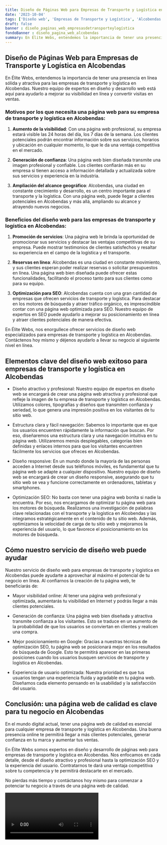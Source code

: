 ```yaml
---
title: Diseño de Páginas Web para Empresas de Transporte y Logística en Alcobendas
date: '2023-10-04'
tags: ['Diseño web', 'Empresas de Transporte y Logística', 'Alcobendas']
draft: false
banner : diseño_paginas_web_empresasdetransporteylogística
fondoBanner : diseño_pagina_web_alcobendas
summary: En Élite Webs, entendemos la importancia de tener una presencia en línea sólida y atractiva para las empresas de transporte y logística en Alcobendas. Nuestro equipo de expertos en diseño y desarrollo web está aquí para ayudarlo a mejorar su visibilidad en línea y convertir visitas en ventas.
---
```


## Diseño de Páginas Web para Empresas de Transporte y Logística en Alcobendas

En Élite Webs, entendemos la importancia de tener una presencia en línea sólida y atractiva para las empresas de transporte y logística en Alcobendas. Nuestro equipo de expertos en diseño y desarrollo web está aquí para ayudarlo a mejorar su visibilidad en línea y convertir visitas en ventas.

### Motivos por los que necesita una página web para su empresa de transporte y logística en Alcobendas:

1. **Aumento de la visibilidad**: Con una página web profesional, su empresa estará visible las 24 horas del día, los 7 días de la semana. Los clientes potenciales podrán encontrar información sobre sus servicios, horarios y ubicación en cualquier momento, lo que le da una ventaja competitiva en el mercado.

2. **Generación de confianza**: Una página web bien diseñada transmite una imagen profesional y confiable. Los clientes confiarán más en su empresa si tienen acceso a información detallada y actualizada sobre sus servicios y experiencia en la industria.

3. **Ampliación del alcance geográfico**: Alcobendas, una ciudad en constante crecimiento y desarrollo, es un centro importante para el transporte y la logística. Con una página web, puede llegar a clientes potenciales en Alcobendas y más allá, ampliando su alcance y atrayendo nuevos negocios.

### Beneficios del diseño web para las empresas de transporte y logística en Alcobendas:

1. **Promoción de servicios**: Una página web le brinda la oportunidad de promocionar sus servicios y destacar las ventajas competitivas de su empresa. Puede mostrar testimonios de clientes satisfechos y resaltar su experiencia en el campo de la logística y el transporte.

2. **Reservas en línea**: Alcobendas es una ciudad en constante movimiento, y sus clientes esperan poder realizar reservas o solicitar presupuestos en línea. Una página web bien diseñada puede ofrecer estas funcionalidades, facilitando el proceso tanto para sus clientes como para su equipo.

3. **Optimización para SEO**: Alcobendas cuenta con una gran cantidad de empresas que ofrecen servicios de transporte y logística. Para destacar en los motores de búsqueda y atraer tráfico orgánico, es imprescindible contar con una página web optimizada para SEO. Nuestro equipo de expertos en SEO puede ayudarlo a mejorar su posicionamiento en línea y atraer clientes potenciales de manera efectiva.

En Élite Webs, nos enorgullece ofrecer servicios de diseño web especializados para empresas de transporte y logística en Alcobendas. Contáctenos hoy mismo y déjenos ayudarlo a llevar su negocio al siguiente nivel en línea.

<GifSeo />

<Cta />

## Elementos clave del diseño web exitoso para empresas de transporte y logística en Alcobendas

- Diseño atractivo y profesional: Nuestro equipo de expertos en diseño web se encargará de crear una página web atractiva y profesional que refleje la imagen de tu empresa de transporte y logística en Alcobendas. Utilizamos colores, tipografías y diseños que transmiten confianza y seriedad, lo que genera una impresión positiva en los visitantes de tu sitio web.

- Estructura clara y fácil navegación: Sabemos lo importante que es que los usuarios encuentren rápidamente la información que buscan. Por eso, diseñaremos una estructura clara y una navegación intuitiva en tu página web. Utilizaremos menús desplegables, categorías bien definidas y enlaces internos para que los visitantes encuentren fácilmente los servicios que ofreces en Alcobendas.

- Diseño responsive: En un mundo donde la mayoría de las personas acceden a Internet desde sus teléfonos móviles, es fundamental que tu página web se adapte a cualquier dispositivo. Nuestro equipo de diseño web se encargará de crear un diseño responsive, asegurando que tu sitio web se vea y funcione correctamente en ordenadores, tabletas y smartphones.

- Optimización SEO: No basta con tener una página web bonita si nadie la encuentra. Por eso, nos encargamos de optimizar tu página web para los motores de búsqueda. Realizamos una investigación de palabras clave relacionadas con el transporte y la logística en Alcobendas y las integramos estratégicamente en el contenido de tu sitio web. Además, optimizamos la velocidad de carga de tu sitio web y mejoramos la experiencia del usuario, lo que favorece el posicionamiento en los motores de búsqueda.

## Cómo nuestro servicio de diseño web puede ayudar

Nuestro servicio de diseño web para empresas de transporte y logística en Alcobendas puede ayudarte a aprovechar al máximo el potencial de tu negocio en línea. Al confiarnos la creación de tu página web, te beneficiarás de:

- Mayor visibilidad online: Al tener una página web profesional y optimizada, aumentarás tu visibilidad en Internet y podrás llegar a más clientes potenciales.

- Generación de confianza: Una página web bien diseñada y atractiva transmite confianza a los visitantes. Esto se traduce en un aumento de la probabilidad de que los usuarios se conviertan en clientes y realicen una compra.

- Mejor posicionamiento en Google: Gracias a nuestras técnicas de optimización SEO, tu página web se posicionará mejor en los resultados de búsqueda de Google. Esto te permitirá aparecer en las primeras posiciones cuando los usuarios busquen servicios de transporte y logística en Alcobendas.

- Experiencia de usuario optimizada: Nuestra prioridad es que tus usuarios tengan una experiencia fluida y agradable en tu página web. Diseñamos cada elemento pensando en la usabilidad y la satisfacción del usuario.

## Conclusión: una página web de calidad es clave para tu negocio en Alcobendas

En el mundo digital actual, tener una página web de calidad es esencial para cualquier empresa de transporte y logística en Alcobendas. Una buena presencia online te permitirá llegar a más clientes potenciales, generar confianza en tu marca y aumentar tus ventas.

En Élite Webs somos expertos en diseño y desarrollo de páginas web para empresas de transporte y logística en Alcobendas. Nos enfocamos en cada detalle, desde el diseño atractivo y profesional hasta la optimización SEO y la experiencia del usuario. Contratarnos te dará una ventaja competitiva sobre tu competencia y te permitirá destacarte en el mercado.

No pierdas más tiempo y contáctanos hoy mismo para comenzar a potenciar tu negocio a través de una página web de calidad.

<Video />

<CtaBot job='Empresas de Transporte y Logística' city='Alcobendas'/>

<Gmaps query='Alcobendas+españa+maps' />